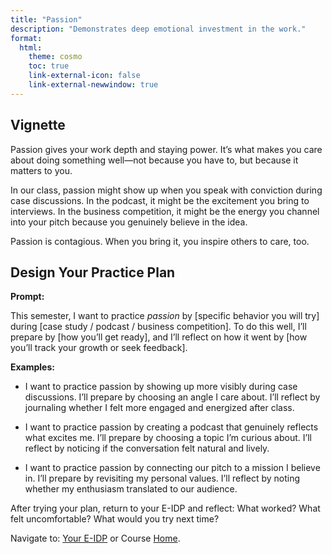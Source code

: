 ```yaml
---
title: "Passion"
description: "Demonstrates deep emotional investment in the work."
format: 
  html: 
    theme: cosmo
    toc: true
    link-external-icon: false
    link-external-newwindow: true
---
```


## Vignette

Passion gives your work depth and staying power. It’s what makes you care about doing something well—not because you have to, but because it matters to you.

In our class, passion might show up when you speak with conviction during case discussions. In the podcast, it might be the excitement you bring to interviews. In the business competition, it might be the energy you channel into your pitch because you genuinely believe in the idea.

Passion is contagious. When you bring it, you inspire others to care, too.

## Design Your Practice Plan

**Prompt:**

This semester, I want to practice *passion* by [specific behavior you will try] during [case study / podcast / business competition]. To do this well, I’ll prepare by [how you’ll get ready], and I’ll reflect on how it went by [how you’ll track your growth or seek feedback].

**Examples:**

- I want to practice passion by showing up more visibly during case discussions. I’ll prepare by choosing an angle I care about. I’ll reflect by journaling whether I felt more engaged and energized after class.

- I want to practice passion by creating a podcast that genuinely reflects what excites me. I’ll prepare by choosing a topic I’m curious about. I’ll reflect by noticing if the conversation felt natural and lively.

- I want to practice passion by connecting our pitch to a mission I believe in. I’ll prepare by revisiting my personal values. I’ll reflect by noting whether my enthusiasm translated to our audience.

After trying your plan, return to your E-IDP and reflect: What worked? What felt uncomfortable? What would you try next time?

::: footer
Navigate to: [Your E-IDP](../eidp.qmd) or Course [Home](https://laurenchenarides.github.io/csu-arec-224/).
:::

